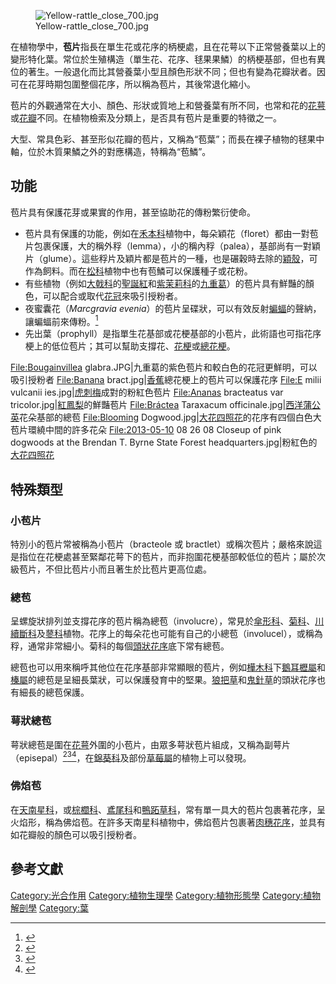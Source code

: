 [[Image:Yellow-rattle_close_700.jpg|thumb]]

在植物學中，'''苞片'''指長在單生花或花序的柄梗處，且在花萼以下正常營養葉以上的變形特化葉。常位於生殖構造（單生花、花序、毬果果鱗）的柄梗基部，但也有異位的著生。一般退化而比其營養葉小型且顏色形狀不同；但也有變為花瓣狀者。因可在花芽時期包圍整個花序，所以稱為苞片，其後常退化縮小。

苞片的外觀通常在大小、顏色、形狀或質地上和營養葉有所不同，也常和花的[[花萼|花萼]]或[[花瓣|花瓣]]不同。在植物檢索及分類上，是否具有苞片是重要的特徵之一。

大型、常具色彩、甚至形似花瓣的苞片，又稱為“苞葉”；而長在裸子植物的毬果中軸，位於木質果鱗之外的對應構造，特稱為“苞鱗”。

==功能==
苞片具有保護花芽或果實的作用，甚至協助花的傳粉繁衍使命。
* 苞片具有保護的功能，例如在[[禾本科|禾本科]]植物中，每朵穎花（floret）都由一對苞片包裹保護，大的稱外稃（lemma），小的稱內稃（palea），基部尚有一對穎片（glume）。這些稃片及穎片都是苞片的一種，也是碾穀時去除的[[穎殼|穎殼]]，可作為飼料。而在[[松科|松科]]植物中也有苞鱗可以保護種子或花粉。
* 有些植物（例如[[大戟科|大戟科]]的[[聖誕紅|聖誕紅]]和[[紫茉莉科|紫茉莉科]]的[[九重葛|九重葛]]）的苞片具有鮮豔的顏色，可以配合或取代[[花冠|花冠]]來吸引授粉者。
* 夜蜜囊花（''Marcgravia evenia''）的苞片呈碟狀，可以有效反射[[蝙蝠|蝙蝠]]的聲納，讓蝙蝠前來傳粉。<ref>{{cite journal|author=Ralph Simon|author2=Marc W. Holderied|author3=Corinna U. Koch|author4=Otto von Helversen|title=Floral acoustics: Conspicuous echoes of a dish-shaped leaf attract bat pollinators|journal=Science|volume= 333| issue=6042|pages=631–633|DOI=10.1126/science.1204210}}</ref>
* 先出葉（prophyll）是指單生花基部或花梗基部的小苞片，此術語也可指花序梗上的低位苞片；其可以幫助支撐花、[[花梗|花梗]]或[[總花梗|總花梗]]。

<gallery>
File:Bougainvillea glabra.JPG|九重葛的紫色苞片和較白色的花冠更鮮明，可以吸引授粉者
File:Banana bract.jpg|[[香蕉|香蕉]]總花梗上的苞片可以保護花序
File:E milii vulcanii ies.jpg|[[虎刺梅|虎刺梅]]成對的粉紅色苞片
File:Ananas bracteatus var tricolor.jpg|[[紅鳳梨|紅鳳梨]]的鮮豔苞片
File:Bráctea Taraxacum officinale.jpg|[[西洋蒲公英|西洋蒲公英]]花朵基部的總苞
File:Blooming Dogwood.jpg|[[大花四照花|大花四照花]]的花序有四個白色大苞片環繞中間的許多花朵
File:2013-05-10 08 26 08 Closeup of pink dogwoods at the Brendan T. Byrne State Forest headquarters.jpg|粉紅色的[[大花四照花|大花四照花]] 
</gallery>

== 特殊類型 ==
=== 小苞片===
特別小的苞片常被稱為小苞片（bracteole 或 bractlet）或稱次苞片；嚴格來說這是指位在花梗處甚至緊鄰花萼下的苞片，而非抱圍花梗基部較低位的苞片；屬於次級苞片，不但比苞片小而且著生於比苞片更高位處。

=== 總苞 ===
呈螺旋狀排列並支撐花序的苞片稱為總苞（involucre），常見於[[傘形科|傘形科]]、[[菊科|菊科]]、[[川續斷科|川續斷科]]及[[蓼科|蓼科]]植物。花序上的每朵花也可能有自己的小總苞（involucel），或稱為稃，通常非常細小。菊科的每個[[頭狀花序|頭狀花序]]底下常有總苞。

總苞也可以用來稱呼其他位在花序基部非常顯眼的苞片，例如[[樺木科|樺木科]]下[[鵝耳櫪屬|鵝耳櫪屬]]和[[榛屬|榛屬]]的總苞是呈細長葉狀，可以保護發育中的堅果。[[狼把草|狼把草]]和[[鬼針草|鬼針草]]的頭狀花序也有細長的總苞保護。

=== 萼狀總苞 ===
萼狀總苞是圍在[[花萼|花萼]]外圍的小苞片，由眾多萼狀苞片組成，又稱為副萼片（episepal）<ref>{{cite book|last=Darpan|first=Pratiyogita|title=Competition Science Vision|date=June 2006|publisher=Pratiyogita Darpan|page=136}}</ref><ref>{{cite web|url=http://www.textbooksonline.tn.nic.in/books/12/std12-botany-em.pdf|title=印度坦米爾納德邦高二植物學|year=2005|language=en|access-date=2015-07-13|archive-url=https://web.archive.org/web/20101214091359/http://www.textbooksonline.tn.nic.in/Books/12/Std12-Botany-EM.pdf|archive-date=2010-12-14|dead-url=yes}}</ref><ref>{{cite web |url=http://botanydictionary.org/epicalyx.html |title=epicalyx - Dictionary of botany |publisher=Botanydictionary.org |date= |accessdate=2012-04-29 |archive-date=2012-04-22 |archive-url=https://web.archive.org/web/20120422161305/http://botanydictionary.org/epicalyx.html |dead-url=no }}</ref>，在[[錦葵科|錦葵科]]及部份[[草莓屬|草莓屬]]的植物上可以發現。

=== 佛焰苞 ===
在[[天南星科|天南星科]]，或[[棕櫚科|棕櫚科]]、[[鳶尾科|鳶尾科]]和[[鴨跖草科|鴨跖草科]]，常有單一具大的苞片包裹著花序，呈火焰形，稱為佛焰苞。在許多天南星科植物中，佛焰苞片包裹著[[肉穗花序|肉穗花序]]，並具有如花瓣般的顏色可以吸引授粉者。

{{gallery
|File:Bidens_tripartita_Sturm13017.jpg|[[狼把草|狼把草]]具有細長的總苞
|File:Hibiscus rosa-sinensis3 ies.jpg|[[朱槿|朱槿]]具有萼狀總苞（圖中上方）
|File:Starr 080103-1397 Anthurium andraeanum.jpg|[[火鶴花|火鶴花]]的花序，包括一個佛焰苞片和肉穗花序。
}}

== 參考文獻 ==
{{Reflist}}

{{植物器官}}
{{植物学}}

[[Category:光合作用|Category:光合作用]]
[[Category:植物生理學|Category:植物生理學]]
[[Category:植物形態學|Category:植物形態學]]
[[Category:植物解剖學|Category:植物解剖學]]
[[Category:葉|Category:葉]]